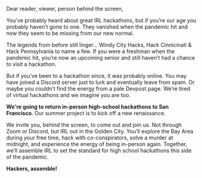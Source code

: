 
Dear reader, viewer, person behind the screen,

You’ve probably heard about great IRL hackathons, but if you’re our age you
probably haven’t gone to one.  They vanished when the pandemic hit and now they
seem to be missing from our new normal.

The legends from before still linger… Windy City Hacks, Hack Cinnicinati & Hack
Pennsylvania to name a few. If you were a freshman when the pandemic hit, you’re 
now an upcoming senior and still haven’t had a chance to visit a hackathon.

But if you’ve been to a hackathon since, it was probably online. You may have
joined a Discord server just to lurk and eventually leave from spam. Or maybe
you couldn’t find the energy from a pale Devpost page. We’re tired of virtual
hackathons and we imagine you are too.

**We're going to return in-person high-school hackathons to San Francisco**. Our
summer project is to kick off a new renaissance.

We invite you, behind the screen, to come out and join us. Not through Zoom or
Discord, but IRL out in the Golden City. You’ll explore the Bay Area during your
free time, hack with co-conspirators, solve a murder at midnight, and experience
the energy of being in-person again. Together, we’ll assemble IRL to set the standard
for high school hackathons this side of the pandemic.

**Hackers, assemble!**

<style> 
  {`
  p {
    font-size: 18px!important;
  }
  `}
</style>
